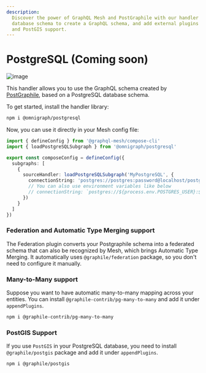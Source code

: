 ```yaml
---
description:
  Discover the power of GraphQL Mesh and PostGraphile with our handler library! Use your PostgreSQL
  database schema to create a GraphQL schema, and add external plugins for federation, many-to-many,
  and PostGIS support.
---
```



# PostgreSQL (Coming soon)

![image](https://user-images.githubusercontent.com/20847995/79219670-5ae06300-7e5b-11ea-81f1-d0c08a884607.png)

This handler allows you to use the GraphQL schema created by
[PostGraphile](https://graphile.org/postgraphile), based on a PostgreSQL database schema.

To get started, install the handler library:

```sh npm2yarn
npm i @omnigraph/postgresql
```

Now, you can use it directly in your Mesh config file:

```ts filename="mesh.config.ts"
import { defineConfig } from '@graphql-mesh/compose-cli'
import { loadPostgreSQLSubgraph } from '@omnigraph/postgresql'

export const composeConfig = defineConfig({
  subgraphs: [
    {
      sourceHandler: loadPostgreSQLSubgraph('MyPostgreSQL', {
        connectionString: 'postgres://postgres:password@localhost/postgres'
        // You can also use environment variables like below
        // connectionString: `postgres://${process.env.POSTGRES_USER}:${process.env.POSTGRES_PASSWORD}@localhost/postgres`
      })
    }
  ]
})
```

### Federation and Automatic Type Merging support

The Federation plugin converts your Postgraphile schema into a federated schema that can also be
recognized by Mesh, which brings Automatic Type Merging. It automatically uses
`@graphile/federation` package, so you don't need to configure it manually.

### Many-to-Many support

Suppose you want to have automatic many-to-many mapping across your entities. You can install
`@graphile-contrib/pg-many-to-many` and add it under `appendPlugins`.

```sh npm2yarn
npm i @graphile-contrib/pg-many-to-many
```

### PostGIS Support

If you use `PostGIS` in your PostgreSQL database, you need to install `@graphile/postgis` package
and add it under `appendPlugins`.

```sh npm2yarn
npm i @graphile/postgis
```
